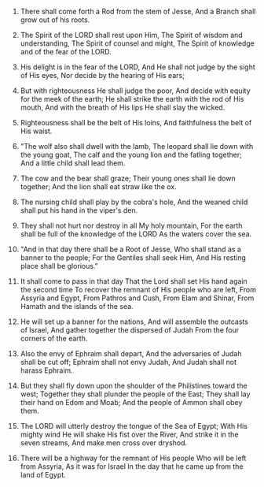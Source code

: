 
1. There shall come forth a Rod from the stem of Jesse, And a Branch shall grow out of his roots.

2. The Spirit of the LORD shall rest upon Him, The Spirit of wisdom and understanding, The Spirit of counsel and might, The Spirit of knowledge and of the fear of the LORD.

3. His delight is in the fear of the LORD, And He shall not judge by the sight of His eyes, Nor decide by the hearing of His ears;

4. But with righteousness He shall judge the poor, And decide with equity for the meek of the earth; He shall strike the earth with the rod of His mouth, And with the breath of His lips He shall slay the wicked.

5. Righteousness shall be the belt of His loins, And faithfulness the belt of His waist.

6. "The wolf also shall dwell with the lamb, The leopard shall lie down with the young goat, The calf and the young lion and the fatling together; And a little child shall lead them.

7. The cow and the bear shall graze; Their young ones shall lie down together; And the lion shall eat straw like the ox.

8. The nursing child shall play by the cobra's hole, And the weaned child shall put his hand in the viper's den.

9. They shall not hurt nor destroy in all My holy mountain, For the earth shall be full of the knowledge of the LORD As the waters cover the sea.

10. "And in that day there shall be a Root of Jesse, Who shall stand as a banner to the people; For the Gentiles shall seek Him, And His resting place shall be glorious."

11. It shall come to pass in that day That the Lord shall set His hand again the second time To recover the remnant of His people who are left, From Assyria and Egypt, From Pathros and Cush, From Elam and Shinar, From Hamath and the islands of the sea.

12. He will set up a banner for the nations, And will assemble the outcasts of Israel, And gather together the dispersed of Judah From the four corners of the earth.

13. Also the envy of Ephraim shall depart, And the adversaries of Judah shall be cut off; Ephraim shall not envy Judah, And Judah shall not harass Ephraim.

14. But they shall fly down upon the shoulder of the Philistines toward the west; Together they shall plunder the people of the East; They shall lay their hand on Edom and Moab; And the people of Ammon shall obey them.

15. The LORD will utterly destroy the tongue of the Sea of Egypt; With His mighty wind He will shake His fist over the River, And strike it in the seven streams, And make men cross over dryshod.

16. There will be a highway for the remnant of His people Who will be left from Assyria, As it was for Israel In the day that he came up from the land of Egypt.


